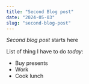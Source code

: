 ```yaml
---
title: "Second Blog post"
date: "2024-05-03"
slug: "second-blog-post"
---
```



*Second blog post* starts here

List of thing I have to do *today*:

* Buy presents
* Work
* Cook lunch